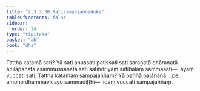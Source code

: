 ```yaml
---
title: "2.3.3.30 Satisampajaññaduka"
tableOfContents: false
sidebar:
  order: 24
type: "tipitaka"
basket: "ab"
book: "dhs"
---
```



<DynamicBreadcrumb />

<Division number="1358" book="dhs" bookNo="29" page="262">

<Paragraph number="2063" book="dhs">
Tattha katamā sati? Yā sati anussati paṭissati sati saraṇatā dhāraṇatā apilāpanatā asammussanatā sati satindriyaṃ satibalaṃ sammāsati—  ayaṃ vuccati sati.
</Paragraph>

</Division>
<Division number="1359" book="dhs" bookNo="29" page="262">

<Paragraph number="2064" book="dhs">
Tattha katamaṃ sampajaññaṃ? Yā paññā pajānanā …pe…  amoho dhammavicayo sammādiṭṭhi—  idaṃ vuccati sampajaññaṃ.
</Paragraph>
</Division>